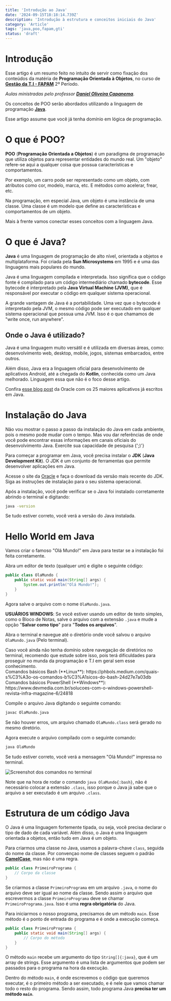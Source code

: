 ```yaml
---
title: 'Introdução ao Java'
date: '2024-09-15T18:18:14.739Z'
description: 'Introdução à estrutura e conceitos iniciais do Java'
category: 'Article'
tags: 'java,poo,fapam,gti'
status: 'draft'
---
```



# Introdução

Esse artigo é um resumo feito no intuito de servir como fixação dos conteúdos da matéria de **Programação Orientada à Objetos**, no curso de [**Gestão da T.I - FAPAM**](https://www.fapam.edu.br/graduacao/project/gestao-de-t-i/) 2º Período.

_Aulas ministradas pelo professor [**Daniel Oliveira Capanema**](https://www.linkedin.com/in/danielcapanema/)._

Os conceitos de POO serão abordados utilizando a linguagem de programação [**Java**](https://www.java.com/pt-BR/).

<Tip>
Esse artigo assume que você já tenha domínio em lógica de programação.
</Tip>

# O que é POO?

**POO** (**Programação Orientada a Objetos**) é um paradigma de programação que utiliza objetos para representar entidades do mundo real. Um "objeto" refere-se aqui a qualquer coisa que possua características e comportamentos.

Por exemplo, um carro pode ser representado como um objeto, com atributos como cor, modelo, marca, etc. E métodos como acelerar, frear, etc.

Na programação, em especial Java, um objeto é uma instância de uma classe. Uma classe é um modelo que define as características e comportamentos de um objeto.

Mais à frente vamos conectar esses conceitos com a linguagem Java.

# O que é Java?

**Java** é uma linguagem de programação de alto nível, orientada a objetos e multiplataforma. Foi criada pela **Sun Microsystems** em 1995 e é uma das linguagens mais populares do mundo.

Java é uma linguagem compilada e interpretada. Isso significa que o código fonte é compilado para um código intermediário chamado **bytecode**. Esse bytecode é interpretado pela **Java Virtual Machine (JVM)**, que é responsável por executar o código em qualquer sistema operacional.

A grande vantagem de Java é a portabilidade. Uma vez que o bytecode é interpretado pela JVM, o mesmo código pode ser executado em qualquer sistema operacional que possua uma JVM. Isso é o que chamamos de "write once, run anywhere".

## Onde o Java é utilizado?

Java é uma linguagem muito versátil e é utilizada em diversas áreas, como: desenvolvimento web, desktop, mobile, jogos, sistemas embarcados, entre outros.

Além disso, Java era a linguagem oficial para desenvolvimento de aplicativos Android, até a chegada do **Kotlin**, conhecida como um Java melhorado. Linguagem essa que não é o foco desse artigo.

Confira [esse blog post](https://blogs.oracle.com/javamagazine/post/the-top-25-greatest-java-apps-ever-written) da Oracle com os 25 maiores aplicativos já escritos em Java.

# Instalação do Java

<Warn>
Não vou mostrar o passo a passo da instalação do Java em cada ambiente, pois o mesmo pode mudar com o tempo. Mas vou dar referẽncias de onde você pode encontrar essas informações em canais oficiais do desenvolvimento Java. Exercite sua capacidade de pesquisa {';)'}
</Warn>

Para começar a programar em Java, você precisa instalar o **JDK** (**Java Development Kit**). O JDK é um conjunto de ferramentas que permite desenvolver aplicações em Java.

Acesse o site da [Oracle](https://www.oracle.com/java/technologies/downloads) e faça o download da versão mais recente do JDK. Siga as instruções de instalação para o seu sistema operacional.

Após a instalação, você pode verificar se o Java foi instalado corretamente abrindo o terminal e digitando:

```bash
java -version
```

Se tudo estiver correto, você verá a versão do Java instalada.

# Hello World em Java

Vamos criar o famoso "Olá Mundo!" em Java para testar se a instalação foi feita corretamente.

Abra um editor de texto (qualquer um) e digite o seguinte código:

```java
public class OlaMundo {
    public static void main(String[] args) {
        System.out.println("Olá Mundo!");
    }
}
```

Agora salve o arquivo com o nome `OlaMundo.java`.

**USUÁRIOS WINDOWS**: Se você estiver usando um editor de texto simples, como o Bloco de Notas, salve o arquivo com a extensão `.java` e mude a opção "**Salvar como tipo**" para "**Todos os arquivos**".

Abra o terminal e navegue até o diretório onde você salvou o arquivo `OlaMundo.java` (Pelo terminal).

<Tip>
Caso você ainda não tenha domínio sobre navegação de diretórios no terminal, recomendo que estude sobre isso, pois terá dificuldades para proseguir no munda da programação e T.I em geral sem esse conhecimento.
<br />
Comandos básicos Bash (**Linux**): https://phbols.medium.com/quais-s%C3%A3o-os-comandos-b%C3%A1sicos-do-bash-24d27e7a03db
Comandos básicos PowerShell (**Windows**): https://www.devmedia.com.br/solucoes-com-o-windows-powershell-revista-infra-magazine-6/24818
</Tip>

Compile o arquivo Java digitando o seguinte comando:

```bash
javac OlaMundo.java
```

Se não houver erros, um arquivo chamado `OlaMundo.class` será gerado no mesmo diretório.

Agora execute o arquivo compilado com o seguinte comando:

```bash
java OlaMundo
```

Se tudo estiver correto, você verá a mensagem "Olá Mundo!" impressa no terminal.

![Screenshot dos comandos no terminal](./assets/screenshot_1.png)

Note que na hora de rodar o comando `java OlaMundo{:bash}`, não é necessário colocar a extensão `.class`, isso porque o Java já sabe que o arquivo a ser executado é um arquivo `.class`.

# Estrutura de um código Java

O Java é uma linguagem fortemente tipada, ou seja, você precisa declarar o tipo de dado de cada variável. Além disso, o Java é uma linguagem orientada a objetos, então tudo em Java é um objeto.

Para criarmos uma classe no Java, usamos a palavra-chave `class`, seguida do nome da classe. Por convençao nome de classes seguem o padrão [**CamelCase**](https://pt.wikipedia.org/wiki/CamelCase), mas não é uma regra.

```java /class PrimeiroPrograma/
public class PrimeiroPrograma {
    // Corpo da classe
}
```

Se criarmos a classe `PrimeiroPrograma` em um arquivo `.java`, o nome do arquivo deve ser igual ao nome da classe. Sendo assim o arquivo que escrevermos a classe `PrimeiroPrograma` deve se chamar `PrimeiroPrograma.java`. Isso é uma **regra obrigatória** do Java.

Para iniciarmos o nosso programa, precisamos de um método `main`. Esse método é o ponto de entrada do programa e é onde a execução começa.

```java /main/
public class PrimeiroPrograma {
    public static void main(String[] args) {
        // Corpo do método
    }
}
```

O método `main` recebe um argumento do tipo `String[]{:java}`, que é um array de strings. Esse argumento é uma lista de argumentos que podem ser passados para o programa na hora da execução.

Dentro do método `main`, é onde escrevemos o código que queremos executar, é o primeiro método a ser executado, e é nele que vamos chamar todo o resto do programa. Sendo assim, todo programa Java **precisa ter um método `main`**.



